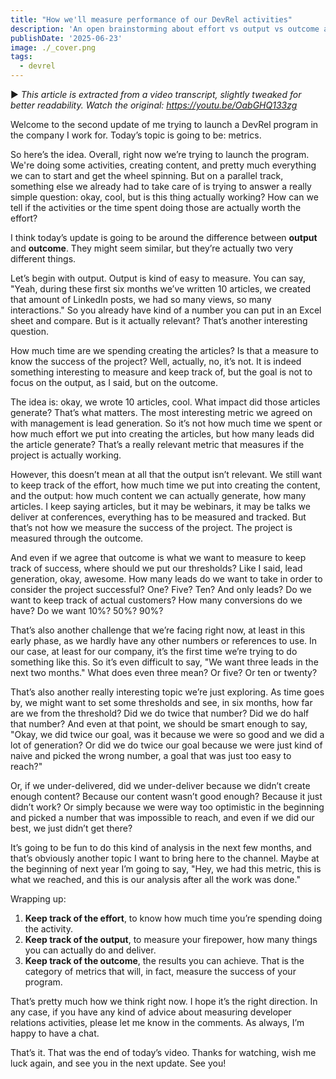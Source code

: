 ```yaml
---
title: "How we'll measure performance of our DevRel activities"
description: 'An open brainstorming about effort vs output vs outcome and how to set the initial goals.'
publishDate: '2025-06-23'
image: ./_cover.png
tags:
  - devrel
---
```


▶️ _This article is extracted from a video transcript, slightly tweaked for better readability. Watch the original: https://youtu.be/OabGHQ133zg_

Welcome to the second update of me trying to launch a DevRel program in the company I work for. Today’s topic is going to be: metrics.

So here’s the idea. Overall, right now we’re trying to launch the program. We're doing some activities, creating content, and pretty much everything we can to start and get the wheel spinning. But on a parallel track, something else we already had to take care of is trying to answer a really simple question: okay, cool, but is this thing actually working? How can we tell if the activities or the time spent doing those are actually worth the effort?

I think today’s update is going to be around the difference between **output** and **outcome**. They might seem similar, but they’re actually two very different things.

Let’s begin with output. Output is kind of easy to measure. You can say, "Yeah, during these first six months we’ve written 10 articles, we created that amount of LinkedIn posts, we had so many views, so many interactions." So you already have kind of a number you can put in an Excel sheet and compare. But is it actually relevant? That’s another interesting question.

How much time are we spending creating the articles? Is that a measure to know the success of the project? Well, actually, no, it’s not. It is indeed something interesting to measure and keep track of, but the goal is not to focus on the output, as I said, but on the outcome.

The idea is: okay, we wrote 10 articles, cool. What impact did those articles generate? That’s what matters. The most interesting metric we agreed on with management is lead generation. So it’s not how much time we spent or how much effort we put into creating the articles, but how many leads did the article generate? That’s a really relevant metric that measures if the project is actually working.

However, this doesn’t mean at all that the output isn’t relevant. We still want to keep track of the effort, how much time we put into creating the content, and the output: how much content we can actually generate, how many articles. I keep saying articles, but it may be webinars, it may be talks we deliver at conferences, everything has to be measured and tracked. But that’s not how we measure the success of the project. The project is measured through the outcome.

And even if we agree that outcome is what we want to measure to keep track of success, where should we put our thresholds? Like I said, lead generation, okay, awesome. How many leads do we want to take in order to consider the project successful? One? Five? Ten? And only leads? Do we want to keep track of actual customers? How many conversions do we have? Do we want 10%? 50%? 90%?

That’s also another challenge that we’re facing right now, at least in this early phase, as we hardly have any other numbers or references to use. In our case, at least for our company, it’s the first time we’re trying to do something like this. So it’s even difficult to say, "We want three leads in the next two months." What does even three mean? Or five? Or ten or twenty?

That’s also another really interesting topic we’re just exploring. As time goes by, we might want to set some thresholds and see, in six months, how far are we from the threshold? Did we do twice that number? Did we do half that number? And even at that point, we should be smart enough to say, "Okay, we did twice our goal, was it because we were so good and we did a lot of generation? Or did we do twice our goal because we were just kind of naive and picked the wrong number, a goal that was just too easy to reach?"

Or, if we under-delivered, did we under-deliver because we didn’t create enough content? Because our content wasn’t good enough? Because it just didn’t work? Or simply because we were way too optimistic in the beginning and picked a number that was impossible to reach, and even if we did our best, we just didn’t get there?

It’s going to be fun to do this kind of analysis in the next few months, and that’s obviously another topic I want to bring here to the channel. Maybe at the beginning of next year I’m going to say, "Hey, we had this metric, this is what we reached, and this is our analysis after all the work was done."

Wrapping up:

1. **Keep track of the effort**, to know how much time you’re spending doing the activity.
2. **Keep track of the output**, to measure your firepower, how many things you can actually do and deliver.
3. **Keep track of the outcome**, the results you can achieve. That is the category of metrics that will, in fact, measure the success of your program.

That’s pretty much how we think right now. I hope it’s the right direction. In any case, if you have any kind of advice about measuring developer relations activities, please let me know in the comments. As always, I’m happy to have a chat.

That’s it. That was the end of today’s video. Thanks for watching, wish me luck again, and see you in the next update. See you!
